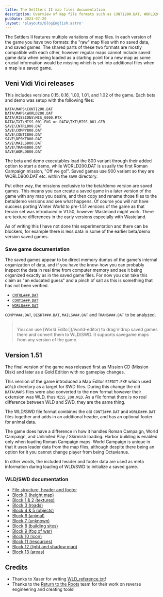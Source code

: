 ```yaml
---
title: The Settlers II map files documentation
description: Overview of map file formats such as CONTI200.DAT, WORLD200.DAT, MISS_200.WLD, SWD, and saved games.
pubDate: 2023-07-20
layout: '$layouts/BlogEnglish.astro'
---
```



The Settlers II features multiple variations of map files. In each version of the game you have two formats: the "raw"
map files with no saved data, and saved games. The shared parts of these two formats are mostly compatible with each
other, however regular maps cannot include saved game data when being loaded as a starting point for a new map as some
crucial information would be missing which is set into additional files when a map is a saved game.

## Veni Vidi Vici releases

This includes versions 0.15, 0.16, 1.00, 1.01, and 1.02 of the game. Each beta and demo was setup with the following
files:

```
DATA\MAPS\CONTI200.DAT
DATA\MAPS\WORLD200.DAT
DATA\MISSIONS\MIS_0000.RTX
DATA\TXT\MISS_001.ENG or DATA\TXT\MISS_001.GER
SAVE\CNTRL800.DAT
SAVE\COMPY800.DAT
SAVE\CONTI800.DAT
SAVE\DESKT800.DAT
SAVE\MAILS800.DAT
SAVE\TRANS800.DAT
SAVE\WORLD800.DAT
```

The beta and demo executables load the 800 variant through their added option to start a demo, while WORLD200.DAT is
usually the first Roman Campaign mission, "Off we go!". Saved games use 900 variant so they are WORLD900.DAT etc. within
the `SAVE` directory.

Put other way, the missions exclusive to the beta/demo version are saved games. This means you can create a saved game
in a later version of the game with any map you desire, and then copy and rename those files to the beta/demo versions
and see what happens. Of course you will not have success porting Winter World to pre-1.51 versions of the game as that
terrain set was introduced in V1.50, however Wasteland might work. There are texture differences in the early versions
especially with Wasteland.

As of writing this I have not done this experimentation and there can be blockers, for example there is less data in
some of the earlier beta/demo version saved games.

### Save game documentation

The saved games appear to be direct memory dumps of the game's internal organization of data, and if you have the
know-how you can probably inspect the data in real time from computer memory and see it being organized exactly as in
the saved game files. For now you can take this claim as "an educated guess" and a pinch of salt as this is something
that has not been verified.

-   [`CNTRL###.DAT`](./map-files/CNTRL.DAT)
-   [`CONTI###.DAT`](./map-files/CONTI.DAT)
-   [`WORLD###.DAT`](./map-files/WORLD.DAT)

`COMPY###.DAT`, `DESKT###.DAT`, `MAILS###.DAT` and `TRANS###.DAT` to be analyzed.

> <Icon href="/icons/info-circle.svg" shadeColor="var(--color-blue)" size={3} />
> <br />
> You can use [World Editor](/world-editor) to drag'n'drop saved games there and convert them to WLD/SWD. It supports
> savegame maps from any version of the game.

## Version 1.51

The final version of the game was released first as Mission CD (<span lang="de">Mission Disk</span>) and later as a Gold
Edition with no gameplay changes.

This version of the game introduced a Map Editor `S2EDIT.EXE` which used `WORLD` directory as a target for SWD files.
During this change the old `DATA\MAPS` files were also converted to the new format however their extension was WLD, thus
`MISS_200.WLD`. As a file format there is no real difference between WLD and SWD, they are the same thing.

The WLD/SWD file format combines the old `CONTI###.DAT` and `WORLD###.DAT` files together and adds in an additional
header, and has an optional footer for animal data.

The game does have a difference in how it handles Roman Campaign, World Campaign, and Unlimited Play / Skirmish loading.
Harbor building is enabled only when loading Roman Campaign maps. World Campaign is unique in that it uses leader data
from the map files, although despite there being an option for it you cannot change player from being Octavianus.

In other words, the included header and footer data are used as meta information during loading of WLD/SWD to initialize
a saved game.

### WLD/SWD documentation

-   [File structure, header and footer](./map-files/wld-and-swd)
-   [Block 0 (height map)](./map-files/block-0)
-   [Block 1 & 2 (textures)](./map-files/block-1-and-2)
-   [Block 3 (roads)](./map-files/block-3)
-   [Block 4 & 5 (objects)](./map-files/block-4-and-5)
-   [Block 6 (animal)](./map-files/block-6)
-   [Block 7 (unknown)](./map-files/block-7)
-   [Block 8 (building sites)](./map-files/block-8)
-   [Block 9 (fog of war)](./map-files/block-9)
-   [Block 10 (icon)](./map-files/block-A)
-   [Block 11 (resources)](./map-files/block-B)
-   [Block 12 (light and shadow map)](./map-files/block-C)
-   [Block 13 (areas)](./map-files/block-D)

## Credits

-   Thanks to Xaser for writing [WLD_reference.txt](/WLD_reference)!
-   Thanks to the [Return to the Roots](/return-to-the-roots) team for their work on reverse engineering and creating
    tools!
